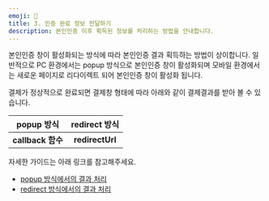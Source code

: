 ```yaml
---
emoji: 🚚
title: 3. 인증 완료 정보 전달하기
description: 본인인증 이후 획득된 정보를 처리하는 방법을 안내합니다.
---
```



본인인증 창이 활성화되는 방식에 따라 본인인증 결과 획득하는 방법이 상이합니다. 일반적으로 PC 환경에서는 popup 방식으로 본인인증 창이 활성화되며 모바일 환경에서는 새로운 페이지로 리다이렉트 되어 본인인증 창이 활성화 됩니다.

결제가 정상적으로 완료되면 결제창 형태에 따라 아래와 같이 결제결과를 받아 볼 수 있습니다.

| popup 방식 |  redirect 방식  |
| :---------------: | :-------------: |
| **callback 함수** | **redirectUrl** |

자세한 가이드는 아래 링크를 참고해주세요.

- [popup 방식에서의 결과 처리](./popup)
- [redirect 방식에서의 결과 처리](./redirect)
